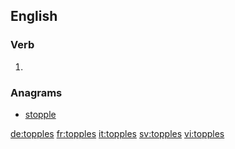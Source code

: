 ==English==

===Verb===
{{head|en|verb form}}

# {{en-third-person singular of|topple}}

===Anagrams===
* [[stopple#English|stopple]]

[[de:topples]]
[[fr:topples]]
[[it:topples]]
[[sv:topples]]
[[vi:topples]]